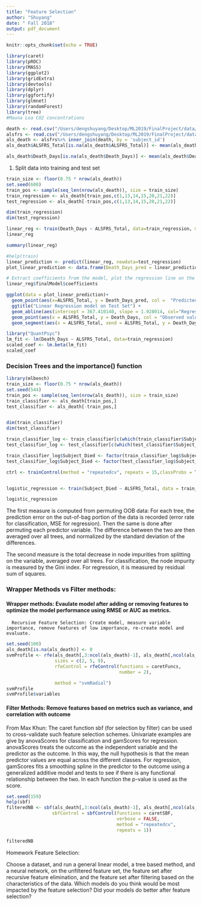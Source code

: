```yaml
---
title: "Feature Selection"
author: "Shuyang"
date: " Fall 2018"
output: pdf_document
---
```


```r
knitr::opts_chunk$set(echo = TRUE)
```

```r
library(caret)
library(pROC)
library(MASS)
library(ggplot2)
library(gridExtra)
library(devtools)
library(dplyr)
library(ggfortify)
library(glmnet)
library(randomForest)
library(tree)
#Mauna Loa CO2 concentrations
```

```r
death <- read.csv("/Users/dengshuyang/Desktop/ML2019/FinalProject/data/DeathData.csv")
alsfrs <- read.csv("/Users/dengshuyang/Desktop/ML2019/FinalProject/data/alsfrs.csv")
als_death <- alsfrs%>% inner_join(death, by = 'subject_id')
als_death$ALSFRS_Total[is.na(als_death$ALSFRS_Total)] <- mean(als_death$ALSFRS_Total, na.rm = T) 

als_death$Death_Days[is.na(als_death$Death_Days)] <- mean(als_death$Death_Days, na.rm = T) 
```

1. Split data into training and test set
```r
train_size <- floor(0.75 * nrow(als_death))
set.seed(600)
train_pos <- sample(seq_len(nrow(als_death)), size = train_size)
train_regression <- als_death[train_pos,c(1,13,14,15,20,21,22)]
test_regression <- als_death[-train_pos,c(1,13,14,15,20,21,22)]

dim(train_regression)
dim(test_regression) 
```

```r
linear_reg <- train(Death_Days ~ ALSFRS_Total, data=train_regression, method = "lm")
linear_reg
```

```r
summary(linear_reg)
```



```r
#help(train)
linear_prediction <- predict(linear_reg, newdata=test_regression)
plot_linear_prediction <- data.frame(Death_Days_pred = linear_prediction, ALSFRS_Total = test_regression$ALSFRS_Total, Death_Days = test_regression$Death_Days)

# Extract coefficients from the model, plot the regression line on the predicted values, plot the original test values
linear_reg$finalModel$coefficients

ggplot(data = plot_linear_prediction)+
  geom_point(aes(x=ALSFRS_Total, y = Death_Days_pred, col =  "Predicted")) + 
  ggtitle("Linear Regression model on Test Set") +
  geom_abline(aes(intercept = 367.410140, slope = 1.928014, col="Regression Line")) +
  geom_point(aes(x = ALSFRS_Total, y = Death_Days, col = "Observed values")) +
  geom_segment(aes(x = ALSFRS_Total, xend = ALSFRS_Total, y = Death_Days,yend = Death_Days))
```


```r
library("QuantPsyc")
lm_fit <- lm(Death_Days ~ ALSFRS_Total, data=train_regression)
scaled_coef <- lm.beta(lm_fit)
scaled_coef
```


### Decision Trees and the importance() function

```r
library(mlbench)
train_size <- floor(0.75 * nrow(als_death))
set.seed(544)
train_pos <- sample(seq_len(nrow(als_death)), size = train_size)
train_classifier <- als_death[train_pos,]
test_classifier <- als_death[-train_pos,]


dim(train_classifier)
dim(test_classifier)
```

```r
train_classifier_log <- train_classifier[c(which(train_classifier$Subject_Died == "Yes"), which(train_classifier$Subject_Died == "No")),]
test_classifier_log <- test_classifier[c(which(test_classifier$Subject_Died == "Yes"), which(test_classifier$Subject_Died == "No")),]

train_classifier_log$Subject_Died <- factor(train_classifier_log$Subject_Died)
test_classifier_log$Subject_Died <- factor(test_classifier_log$Subject_Died)

ctrl <- trainControl(method = "repeatedcv", repeats = 15,classProbs = T, savePredictions = T)


logistic_regression <- train(Subject_Died ~ ALSFRS_Total, data = train_classifier_log, method = "glm", family= "binomial", trControl = ctrl)
```
```r
logistic_regression
```
The first measure is computed from permuting OOB data: For each tree, the prediction error on the out-of-bag portion of the data is recorded (error rate for classification, MSE for regression). Then the same is done after permuting each predictor variable. The difference between the two are then averaged over all trees, and normalized by the standard deviation of the differences. 

The second measure is the total decrease in node impurities from splitting on the variable, averaged over all trees. For classification, the node impurity is measured by the Gini index. For regression, it is measured by residual sum of squares.


### Wrapper Methods vs Filter methods:

#### Wrapper methods:  Evaulate model after adding or removing features to optimize the model performance using RMSE or AUC as metrics. 
      
      Recursive Feature Selection: Create model, measure variable importance, remove features of low importance, re-create model and evaluate. 
 
```r
set.seed(100)
als_death[is.na(als_death)] <- 0
svmProfile <- rfe(als_death[,3:ncol(als_death)-1], als_death[,ncol(als_death)],
                  sizes = c(2, 5, 9),
                  rfeControl = rfeControl(functions = caretFuncs,
                                          number = 2),

                  method = "svmRadial")
svmProfile
svmProfile$variables

```



#### Filter Methods: Remove features based on metrics such as variance, and correlation with outcome

From Max Khun: 
The caret function sbf (for selection by filter) can be used to cross-validate such feature selection schemes. Univariate examples are give by anovaScores for classification and gamScores for regression. anovaScores treats the outcome as the independent variable and the predictor as the outcome. In this way, the null hypothesis is that the mean predictor values are equal across the different classes. For regression, gamScores fits a smoothing spline in the predictor to the outcome using a generalized additive model and tests to see if there is any functional relationship between the two. In each function the p-value is used as the score.


```r
set.seed(159)
help(sbf)
filteredNB <- sbf(als_death[,3:ncol(als_death)-1], als_death[,ncol(als_death)],
                 sbfControl = sbfControl(functions = caretSBF,
                                         verbose = FALSE,
                                         method = "repeatedcv",
                                         repeats = 1))

filteredNB
```

 
Homework Feature Selection:
 
Choose a dataset, and run a general linear model, a tree based method, and a neural network,  on the unfiltered feature set, the feature set after recursive feature elimination, and the feature set after filtering based on the characteristics of the data. Which models do you think would be most impacted by the feature selection? Did your models do better after feature selection? 
 